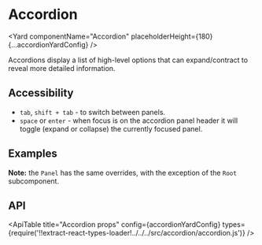 <!--
Copyright (c) 2018-2020 Uber Technologies, Inc.

This source code is licensed under the MIT license found in the
LICENSE file in the root directory of this source tree.
-->




<SEO
  description="Accordions display a list of high-level options that can expand/contract to reveal more detailed information."
  keywords="accordion, react accordion, react expansion panel, react collapse"
/>


# Accordion

<Yard
  componentName="Accordion"
  placeholderHeight={180}
  {...accordionYardConfig}
/>

Accordions display a list of high-level options that can expand/contract to reveal more detailed information.

## Accessibility

- `tab`, `shift + tab` - to switch between panels.
- `space` or `enter` - when focus is on the accordion panel header it will toggle (expand or
  collapse) the currently focused panel.

## Examples

<Example title="Accordion basic usage" path="accordion/basic.js">
  <BasicAccordion />
</Example>

<Example title="Accordion SEO Friendly" path="accordion/renderpanelcontent.js">
  <AccordionSEO />
</Example>

<Example title="Accordion as a stateful component" path="accordion/stateful.js">
  <StatefulAccordion />
</Example>

**Note:** the `Panel` has the same overrides, with the exception of the `Root` subcomponent.

## API

<ApiTable
  title="Accordion props"
  config={accordionYardConfig}
  types={require('!!extract-react-types-loader!../../../src/accordion/accordion.js')}
/>

<Exports
  component={AccordionExports}
  title="Accordion exports"
  path="baseui/accordion"
/>
